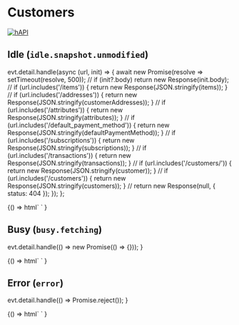 
<Meta title="Tables / Customers" component="foxy-customers-table" />

# Customers

[![hAPI](https://img.shields.io/badge/hAPI-customers-green.svg)](https://api.foxycart.com/rels/customers)

## Idle (`idle.snapshot.unmodified`)

  evt.detail.handle(async (url, init) => {
    await new Promise(resolve => setTimeout(resolve, 500));
    //
    if (init?.body) return new Response(init.body);
    //
    if (url.includes('/items')) {
      return new Response(JSON.stringify(items));
    }
    //
    if (url.includes('/addresses')) {
      return new Response(JSON.stringify(customerAddresses));
    }
    //
    if (url.includes('/attributes')) {
      return new Response(JSON.stringify(attributes));
    }
    //
    if (url.includes('/default_payment_method')) {
      return new Response(JSON.stringify(defaultPaymentMethod));
    }
    //
    if (url.includes('/subscriptions')) {
      return new Response(JSON.stringify(subscriptions));
    }
    //
    if (url.includes('/transactions')) {
      return new Response(JSON.stringify(transactions));
    }
    //
    if (url.includes('/customers/')) {
      return new Response(JSON.stringify(customer));
    }
    //
    if (url.includes('/customers')) {
      return new Response(JSON.stringify(customers));
    }
    //
    return new Response(null, { status: 404 });
  });
};

<Canvas>
  <Story name="Idle">
    {() =>
      html`
        <foxy-customers-table
          href="https://api.foxy.test/stores/8/customers"
          @request=${handleRequestWithSuccess}
        >
        </foxy-customers-table>
      `
    }
  </Story>
</Canvas>

## Busy (`busy.fetching`)

  evt.detail.handle(() => new Promise(() => {}));
}

<Canvas>
  <Story name="Busy">
    {() =>
      html`
        <foxy-customers-table
          href="https://api.foxy.test/stores/9/customers"
          @request=${handleRequestWithLoading}
        >
        </foxy-customers-table>
      `
    }
  </Story>
</Canvas>

## Error (`error`)

  evt.detail.handle(() => Promise.reject());
}

<Canvas>
  <Story name="Error">
    {() =>
      html`
        <foxy-customers-table
          href="https://api.foxy.test/stores/10/customers"
          @request=${handleRequestWithError}
        >
        </foxy-customers-table>
      `
    }
  </Story>
</Canvas>
